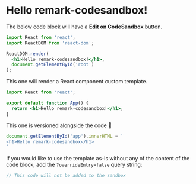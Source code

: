 # Hello remark-codesandbox!

The below code block will have a **Edit on CodeSandbox** button.

```jsx codesandbox=react
import React from 'react';
import ReactDOM from 'react-dom';

ReactDOM.render(
  <h1>Hello remark-codesandbox!</h1>,
  document.getElementById('root')
);
```

This one will render a React component custom template.

```jsx codesandbox=react-component
import React from 'react';

export default function App() {
  return <h1>Hello remark-codesandbox!</h1>;
}
```

This one is versioned alongside the code 🤯

```js codesandbox=file:./my-template
document.getElementById('app').innerHTML = `
<h1>Hello remark-codesandbox</h1>
`
```

If you would like to use the template as-is without any of the content of the
code block, add the `?overrideEntry=false` query string:

```js codesandbox=file:./my-template?overrideEntry=false
// This code will not be added to the sandbox
```
